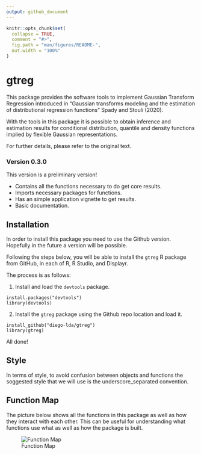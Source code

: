 ```yaml
---
output: github_document
---
```


<!-- README.md is generated from README.Rmd. Please edit that file -->

```r
knitr::opts_chunk$set(
  collapse = TRUE,
  comment = "#>",
  fig.path = "man/figures/README-",
  out.width = "100%"
)
```

# gtreg

<!-- badges: start -->
<!-- badges: end -->

This package provides the software tools to implement Gaussian Transform Regression introduced in "Gaussian transforms modeling and the estimation of distributional regression functions" Spady and Stouli (2020). 

With the tools in this package it is possible to obtain inference and estimation results for conditional distribution, quantile and density functions implied by flexible Gaussian representations.

For further details, please refer to the original text.

### Version 0.3.0

This version is a preliminary version!

- Contains all the functions necessary to do get core results.
- Imports necessary packages for functions.
- Has an simple application vignette to get results.
- Basic documentation.

## Installation

In order to install this package you need to use the Github version. Hopefully in the future a  version will be possible.

Following the steps below, you will be able to install the `gtreg` R package from GitHub, in each of R, R Studio, and Displayr.

The process is as follows:

1) Install and load the `devtools` package.

```
install.packages("devtools")
library(devtools)
```

2) Install the `gtreg` package using the Github repo location and load it.

```
install_github("diego-lda/gtreg")
library(gtreg)
```

All done!

## Style

In terms of style, to avoid confusion between objects and functions the soggested style that we will use is the underscore_separated convention.

## Function Map

The picture below shows all the functions in this package as well as how they interact with each other. This can be useful for understanding what functions use what as well as how the package is built.

![Function Map](figures/function_map.png)



